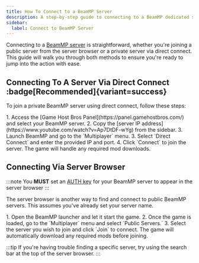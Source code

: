 ```yaml
---
title: How To Connect to a BeamMP Server
description: A step-by-step guide to connecting to a BeamMP dedicated server, whether through the server browser or using direct connect for private servers.
sidebar:
  label: Connect to BeamMP Server
---
```


Connecting to a [BeamMP server](https://www.gamehostbros.com/beammp-server-hosting/) is straightforward, whether you're joining a public server from the server browser or a private server via direct connect. This guide will walk you through both methods to ensure you're ready to jump into the action with ease.


## Connecting To A Server Via Direct Connect :badge[Recommended]{variant=success}

To join a private BeamMP server using direct connect, follow these steps:

<Steps>
1. Access the [Game Host Bros Panel](https://panel.gamehostbros.com/) and select your BeamMP server.
2. Copy the [server IP address](https://www.youtube.com/watch?v=Ap7DtDF-wYg) from the sidebar.
3. Launch BeamMP and go to the `Multiplayer` menu.
3. Select `Direct Connect` and enter the provided IP and port.
4. Click `Connect` to join the server. The game will handle any required mod downloads.
</Steps>

## Connecting Via Server Browser 

:::note
You **MUST** set an [AUTH key](/games/beammp/authkeys/) for your BeamMP server to appear in the server browser
:::

The server browser is another way to find and connect to public BeamMP servers. This assumes you've already set your server name.

<Steps>
1. Open the BeamMP launcher and let it start the game.
2. Once the game is loaded, go to the `Multiplayer` menu and select `Public Servers.`
3. Select the server you wish to join and click `Join` to connect. The game will automatically download any required mods before joining.
</Steps>

:::tip
If you're having trouble finding a specific server, try using the search bar at the top of the server browser.
:::

